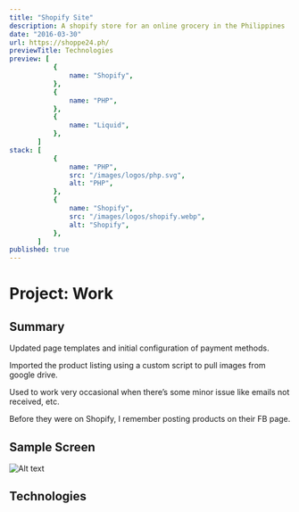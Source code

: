```yaml
---
title: "Shopify Site"
description: A shopify store for an online grocery in the Philippines
date: "2016-03-30"
url: https://shoppe24.ph/
previewTitle: Technologies
preview: [
           {
               name: "Shopify",
           },
           {
               name: "PHP",
           },
           {
               name: "Liquid",
           },
       ]
stack: [
           {
               name: "PHP",
               src: "/images/logos/php.svg",
               alt: "PHP",
           },
           {
               name: "Shopify",
               src: "/images/logos/shopify.webp",
               alt: "Shopify",
           },
       ]
published: true
---
```


# Project: Work


## Summary

Updated page templates and initial configuration of payment methods.

Imported the product listing using a custom script to pull images from google drive.

Used to work very occasional when there’s some minor issue like emails not received, etc.

Before they were on Shopify, I remember posting products on their FB page.


## Sample Screen

![Alt text](https://res.cloudinary.com/langitlupakintoncloud/image/upload/v1712150940/projects.jcos.io/c9hvr2mstieuoezbopwk.png "Home")


## Technologies
